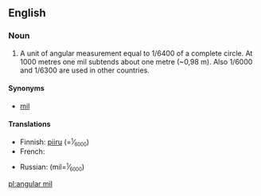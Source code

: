 ==English==
{{wikipedia}}

===Noun===
{{en-noun|head=[[angular]] [[mil]]}}

# {{military}} A unit of angular measurement equal to 1/6400 of a complete circle. At 1000 metres one mil subtends about one metre (~0,98 m). Also 1/6000 and 1/6300 are used in other countries.

====Synonyms====
* [[mil]]

====Translations====
{{trans-top|unit of angular measurement}}
* Finnish: [[piiru]] (=<small><sup>1</sup><big>⁄</big><sub>6000</sub></small>)
* French: {{t+|fr|millième|m}}
{{trans-mid}}
* Russian: {{t-|ru|мил|tr=mil|m}} (mil=<small><sup>1</sup><big>⁄</big><sub>6000</sub></small>)
{{trans-bottom}}

[[pl:angular mil]]